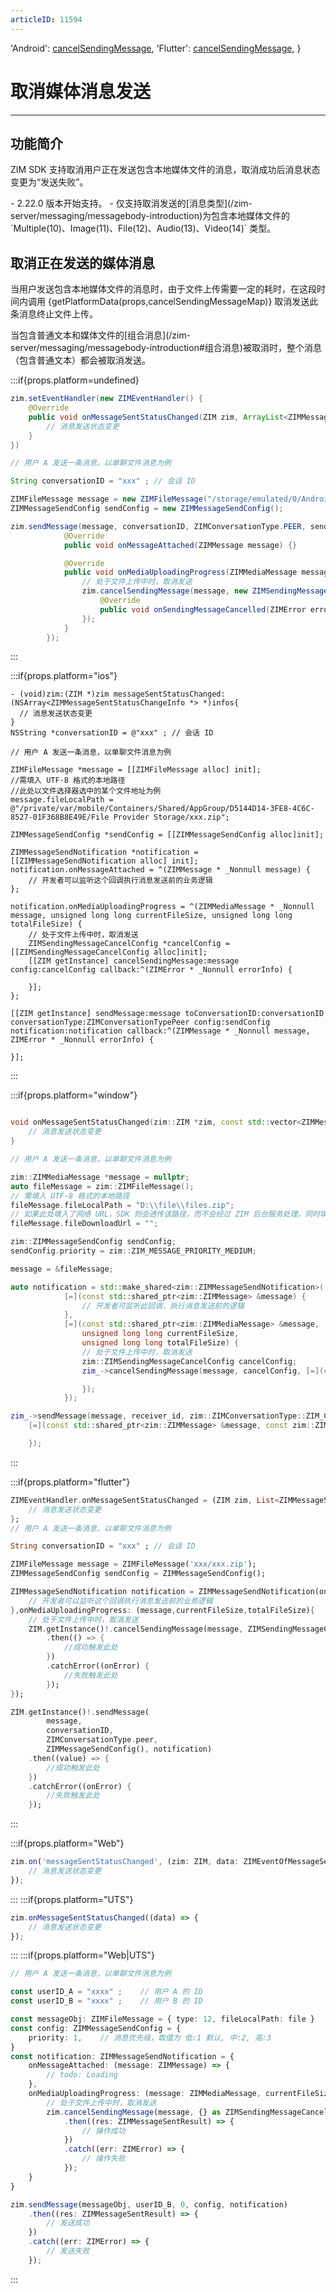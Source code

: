 ```yaml
---
articleID: 11594
---
```



  'Android': <a href='@cancelSendingMessage' target='_blank'>cancelSendingMessage</a>,
  'Flutter': <a href='https://pub.dev/documentation/zego_zim/latest/zego_zim/ZIM/cancelSendingMessage.html' target='_blank'>cancelSendingMessage</a>,
}

# 取消媒体消息发送

- - -

## 功能简介

ZIM SDK 支持取消用户正在发送包含本地媒体文件的消息，取消成功后消息状态变更为“发送失败”。

<Note title="注意">
- 2.22.0 版本开始支持。
- 仅支持取消发送的[消息类型](/zim-server/messaging/messagebody-introduction)为包含本地媒体文件的 `Multiple(10)、Image(11)、File(12)、Audio(13)、Video(14)` 类型。
</Note>


## 取消正在发送的媒体消息

当用户发送包含本地媒体文件的消息时，由于文件上传需要一定的耗时，在这段时间内调用 {getPlatformData(props,cancelSendingMessageMap)} 取消发送此条消息终止文件上传。

<Warning title="注意">
当包含普通文本和媒体文件的[组合消息](/zim-server/messaging/messagebody-introduction#组合消息)被取消时，整个消息（包含普通文本）都会被取消发送。
</Warning>

:::if{props.platform=undefined}
```java
zim.setEventHandler(new ZIMEventHandler() {
    @Override
    public void onMessageSentStatusChanged(ZIM zim, ArrayList<ZIMMessageSentStatusChangeInfo> infos) {
        // 消息发送状态变更
    }
})

// 用户 A 发送一条消息，以单聊文件消息为例

String conversationID = "xxx" ; // 会话 ID

ZIMFileMessage message = new ZIMFileMessage("/storage/emulated/0/Android/data/packagename/picture/xxx.zip");
ZIMMessageSendConfig sendConfig = new ZIMMessageSendConfig();

zim.sendMessage(message, conversationID, ZIMConversationType.PEER, sendConfig, new ZIMMessageSentCallback() {
            @Override
            public void onMessageAttached(ZIMMessage message) {}

            @Override
            public void onMediaUploadingProgress(ZIMMediaMessage message, long currentFileSize, long totalFileSize) {
                // 处于文件上传中时，取消发送
                zim.cancelSendingMessage(message, new ZIMSendingMessageCancelConfig(), new ZIMSendingMessageCancelledCallback() {
                    @Override
                    public void onSendingMessageCancelled(ZIMError errorInfo) {}
                });        
            }
        });
```
:::

:::if{props.platform="ios"}
```objc
- (void)zim:(ZIM *)zim messageSentStatusChanged:(NSArray<ZIMMessageSentStatusChangeInfo *> *)infos{
  // 消息发送状态变更
}
NSString *conversationID = @"xxx" ; // 会话 ID

// 用户 A 发送一条消息，以单聊文件消息为例

ZIMFileMessage *message = [[ZIMFileMessage alloc] init];
//需填入 UTF-8 格式的本地路径
//此处以文件选择器选中的某个文件地址为例
message.fileLocalPath = @"/private/var/mobile/Containers/Shared/AppGroup/D5144D14-3FE8-4C6C-8527-01F368B8E49E/File Provider Storage/xxx.zip";

ZIMMessageSendConfig *sendConfig = [[ZIMMessageSendConfig alloc]init];

ZIMMessageSendNotification *notification = [[ZIMMessageSendNotification alloc] init];
notification.onMessageAttached = ^(ZIMMessage * _Nonnull message) {
    // 开发者可以监听这个回调执行消息发送前的业务逻辑
};
        
notification.onMediaUploadingProgress = ^(ZIMMediaMessage * _Nonnull message, unsigned long long currentFileSize, unsigned long long totalFileSize) {
    // 处于文件上传中时，取消发送
    ZIMSendingMessageCancelConfig *cancelConfig = [[ZIMSendingMessageCancelConfig alloc]init];
    [[ZIM getInstance] cancelSendingMessage:message config:cancelConfig callback:^(ZIMError * _Nonnull errorInfo) {
        
    }];
};

[[ZIM getInstance] sendMessage:message toConversationID:conversationID conversationType:ZIMConversationTypePeer config:sendConfig notification:notification callback:^(ZIMMessage * _Nonnull message, ZIMError * _Nonnull errorInfo) {
        
}];
```
:::

:::if{props.platform="window"}
```cpp

void onMessageSentStatusChanged(zim::ZIM *zim, const std::vector<ZIMMessageSentStatusChangeInfo> &messageSentStatusChangeInfoList) {
    // 消息发送状态变更
}

// 用户 A 发送一条消息，以单聊文件消息为例

zim::ZIMMediaMessage *message = nullptr;
auto fileMessage = zim::ZIMFileMessage();
// 需填入 UTF-8 格式的本地路径
fileMessage.fileLocalPath = "D:\\file\\files.zip";
// 如果此处填入了网络 URL，SDK 则会透传该路径，而不会经过 ZIM 后台服务处理。同时填入网络 URL 与本地路径，SDK 会优先认为用户想要使用网络 URL
fileMessage.fileDownloadUrl = "";

zim::ZIMMessageSendConfig sendConfig;
sendConfig.priority = zim::ZIM_MESSAGE_PRIORITY_MEDIUM;

message = &fileMessage;

auto notification = std::make_shared<zim::ZIMMessageSendNotification>(
            [=](const std::shared_ptr<zim::ZIMMessage> &message) { 
                // 开发者可监听此回调，执行消息发送前的逻辑
            },
            [=](const std::shared_ptr<zim::ZIMMediaMessage> &message,
                unsigned long long currentFileSize,
                unsigned long long totalFileSize) { 
                // 处于文件上传中时，取消发送
                zim::ZIMSendingMessageCancelConfig cancelConfig;
                zim_->cancelSendingMessage(message, cancelConfig, [=](const zim::ZIMError &errorInfo) {

                });
            });

zim_->sendMessage(message, receiver_id, zim::ZIMConversationType::ZIM_CONVERSATION_TYPE_PEER, sendConfig, notification,
    [=](const std::shared_ptr<zim::ZIMMessage> &message, const zim::ZIMError &errorInfo) {

    });
```
:::

:::if{props.platform="flutter"}
```dart
ZIMEventHandler.onMessageSentStatusChanged = (ZIM zim, List<ZIMMessageSentStatusChangeInfo> messageSentStatusChangedInfoList) {
    // 消息发送状态变更
};
// 用户 A 发送一条消息，以单聊文件消息为例

String conversationID = "xxx" ; // 会话 ID

ZIMFileMessage message = ZIMFileMessage('xxx/xxx.zip');
ZIMMessageSendConfig sendConfig = ZIMMessageSendConfig();

ZIMMessageSendNotification notification = ZIMMessageSendNotification(onMessageAttached: (message){
    // 开发者可以监听这个回调执行消息发送前的业务逻辑
},onMediaUploadingProgress: (message,currentFileSize,totalFileSize){
    // 处于文件上传中时，取消发送
    ZIM.getInstance()!.cancelSendingMessage(message, ZIMSendingMessageCancelConfig())
        .then(() => {
            //成功触发此处
        })
        .catchError((onError) {
            //失败触发此处
        });
});

ZIM.getInstance()!.sendMessage(
        message,
        conversationID,
        ZIMConversationType.peer,
        ZIMMessageSendConfig(), notification)
    .then((value) => {
        //成功触发此处
    })
    .catchError((onError) {
        //失败触发此处
    });
```
:::

:::if{props.platform="Web"}
```typescript
zim.on('messageSentStatusChanged', (zim: ZIM, data: ZIMEventOfMessageSentStatusChangedResult) => {
    // 消息发送状态变更
});
```
:::
:::if{props.platform="UTS"}
```typescript
zim.onMessageSentStatusChanged((data) => {
    // 消息发送状态变更
});
```
:::
:::if{props.platform="Web|UTS"}
```typescript
// 用户 A 发送一条消息，以单聊文件消息为例

const userID_A = "xxxx" ;    // 用户 A 的 ID
const userID_B = "xxxx" ;    // 用户 B 的 ID

const messageObj: ZIMFileMessage = { type: 12, fileLocalPath: file }
const config: ZIMMessageSendConfig = {
    priority: 1,    // 消息优先级，取值为 低:1 默认, 中:2, 高:3
}
const notification: ZIMMessageSendNotification = {
    onMessageAttached: (message: ZIMMessage) => {
        // todo: Loading
    },
    onMediaUploadingProgress: (message: ZIMMediaMessage, currentFileSize: number, totalFileSize: number) {
        // 处于文件上传中时，取消发送
        zim.cancelSendingMessage(message, {} as ZIMSendingMessageCancelConfig)
            .then((res: ZIMMessageSentResult) => {
                // 操作成功
            })
            .catch((err: ZIMError) => {
                // 操作失败
            });
    }
}

zim.sendMessage(messageObj, userID_B, 0, config, notification)
    .then((res: ZIMMessageSentResult) => {
        // 发送成功
    })
    .catch((err: ZIMError) => {
        // 发送失败
    });
```
:::
